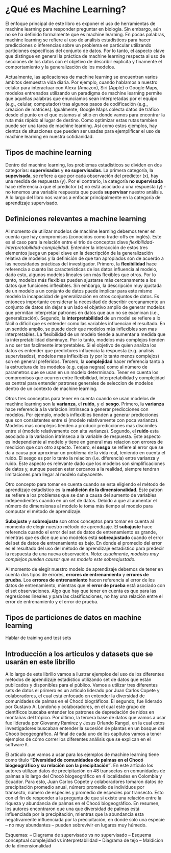 # ¿Qué es Machine Learning?

El enfoque principal de este libro es exponer el uso de herramientas de machine learning para responder preguntar en biología. Sin embargo, aún no se ha definido formalmente que es machine learning. En pocas palabras, machine learning se refiere al uso de análisis estadísticos para hacer predicciones o inferencias sobre un problema en particular utilizando particiones específicas del conjunto de datos. Por lo tanto, el aspecto clave que distingue en general la práctica de machine learning respecta al uso de secciones de los datos con el objetivo de describir explícita y finamente el comportamiento y la generalización de los modelos.

Actualmente, las aplicaciones de machine learning se encuentran varios ámbitos demuestra vida diaria. Por ejemplo, cuando hablamos a nuestro celular para interactuar con Alexa (Amazon), Siri (Apple) o Google Maps, modelos entrenados utilizando un paradigma de machine learning permite que aquellas palabras que enunciamos sean interpretadas por el equipo (e.g., celular, computador) tras algunos pasos de codificación (e.g., creacion de matrices). Igualmente, Google Maps colecta datos de tráfico desde el punto en el que estamos al sitio en donde vamos para encontrar la ruta más rápido al lugar de destino. Como optimizar estas rutas tambien puede ser una tarea de machine learning. Así como estos ejemplos, hay cientos de situaciones que pueden ser usadas para ejemplificar el uso de machine learning en nuestra cotidianidad.

## Tipos de machine learning

Dentro del machine learning, los problemas estadísticos se dividen en dos categorías: **supervisadas** y **no supervisadas**. La primera categoría, la **supevisada**, se refiere a que por cada observación del predictor (x), hay una medida de respuesta (y). Por el contrario, la categoría **no supervisada** hace referencia a que el predictor (x) no está asociado a una respuesta (y) - no tenemos una variable respuesta que pueda **supervisar** nuestro análisis. A lo largo del libro nos vamos a enfocar principalmente en la categoría de aprendizaje supervisado. 

## Definiciones relevantes a machine learning

Al momento de utilizar modelos de machine learning debemos tener en cuenta que hay compromisos (conocidos como trade-offs en inglés). Este es el caso para la relación entre el trío de conceptos clave *flexibilidad*-*interpretabilidad*-*complejidad*. Entender la interacción de estos tres elementos juega un papel clave en la descripción de la generalización relativa de modelos y la definición de que tan apropiados son de acuerdo a las necesidades prácticas del investigador.  Primero, la **flexibilidad** hace referencia a cuanto las características de los datos influencia al modelo, dado esto, algunos modelos lineales son más flexibles que otros. Por lo tanto, modelos más flexibles pueden ajustarse más cercanamente a los datos que funciones inflexibles. Sin embargo, la descripción muy ajustada de un modelo a un conjunto de datos puede implicar para este mismo modelo la incapacidad de generalización en otros conjuntos de datos. Es entonces importante considerar la necesidad de describir cercanamente un conjunto de datos sin dejar a un lado el objetivo amplio de generar modelos que permitan interpretar patrones en datos que aun no se examinan (i.e., generalización). Segundo, la **interpretabilidad** de un model se refiere a lo fácil o difícil que es entender como las variables influencian el resultado. En un sentido amplio, se puede decir que modelos más inflexibles son mas interpretables. La flexibilidad de un modelo tiende a aumentar a medida que la interpretabilidad disminuye. Por lo tanto, modelos más complejos tienden a no ser tan facilmente interpretables. Si el objetivo de quien analiza los datos es entender que predictores influencia la respuesta (e.g. analisis supervisados), modelos mas inflexibles (y por lo tanto menos complejos) son en general preferidos. Tercero, la **complejidad** hacer referencia tanto a la estructura de los modelos (e.g. cajas negras) como al número de parametros que se usan en un modelo determinado. Tener en cuenta los compromisos que ocurren entre flexibilidad, interpretabilidad y complejidad es central para entender patrones generales de seleccion de modelos dentro de un contexto de machine learning.

Otros tres conceptos para tener en cuenta cuando se usan modelos de machine learning son la **varianza**, el **ruido**, y el **sesgo**. Primero, la **varianza** hace referencia a la variacion intrinseca a generar predicciones con modelos. Por ejemplo, models inflexibles tienden a generar predicciones que son consistentes entre si (modelo relativamente con poca varianza). Modelos mas complejos tienden a producir predicciones mas discimiles entre si (modelo relativamente con alta varianza). Segundo, el **ruido** esta asociado a la variacion intrinseca a la variable de respuesta. Este aspecto es independiente al modelo y tiene en general mas relacion con errores de medicion que con otro aspecto. Tercero, el **sesgo** se refiere al error que se da a causa por aproximar un problema de la vida real, teniendo en cuenta el ruido. El sesgo es por lo tanto la relacion (i.e. diferencia) entre varianza y ruido. Este aspecto es relevante dado que los modelos son simplificaciones de datos y, aunque pueden estar cercanos a la realidad, siempre tendran limitaciones para llegar al modelo subyacente. 

Otro concepto para tomar en cuenta cuando se esta eligiendo el método de aprendizaje estadístico es la **maldición de la dimensionalidad**. Este patron se refiere a los problemas que se dan a causa del aumento de variables independientes cuando en un set de datos. Debido a que al aumentar el número de dimensionas al modelo le toma más tiempo al modelo para computar el método de aprendizaje.

**Subajuste** y **sobreajuste** son otros conceptos para tomar en cuenta al momento de elegir nuestro método de aprendizaje. El **subajuste** hace referencia cuando el error del set de datos de entrenamiento es grande, mientras que es dice que uno modelos está **sobreajustado** cuando el error del set de datos de entrenamiento es bajo. En donde el promedio del error es el resultado del uso del método de aprendizaje estadístico para predecir la respuesta de una nueva observación. *Nota: usualmente, modelos muy complejos pueden causar que es modelo este sobreajustado.* 

Al momento de elegir nuestro modelo de aprendizaje debemos de tener en cuenta dos tipos de errores, **errores de entrenamiento** y **errores de prueba**. Los **errores de entrenamiento** hacen referencia al error de los datos de entrenamiento, mientras que el **error de prueba** está asociado con el set observaciones. Algo que hay que tener en cuenta es que para las regresiones lineales y para las clasificaciones, no hay una relación entre el error de entrenamiento y el error de prueba.

## Tipos de particiones de datos en machine learning

Hablar de training and test sets


## Introducción a los artículos y datasets que se usarán en este librillo

A lo largo de este librillo vamos a ilustrar ejemplos del uso de los diferentes métodos de aprendizaje estadístico utilizando set de datos que están publicados y disponibles para el público. Vamos a utilizar tres diferentes sets de datos el primero es un artículo liderado por Juan Carlos Copete y colaboradores, el cual está enfocado en entender la diversidad de comunidades de palmas en el Chocó biográficos. El segundo, fue liderado por Gustavo A. Londoño y colaboradores, en el cual este grupo de científicos buscaba entender los patrones de depredación de nidos en montañas del trópico. Por último, la tercera base de datos que vamos a usar fue liderada por Giovanny Ramirez y Jesus Orlando Rangel, en la cual estos investigadores buscaban entender la sucesión de plantas en un bosque del Chocó beogeográfico. Al final de cada uno de los capítulos vamos a tener ejemplos de cómo correr los diferentes análisis que se explican en el software `R`.

El artículo que vamos a usar para los ejemplos de machine learning tiene como título **“Diversidad de comunidades de palmas en el Chocó biogeográfico y su relación con la precipitación”**. En este artículo los autores utilizan datos de precipitación en 48 transectos en comunidades de palmas a lo largo del Chocó biogeográfico en 4 localidades en Colombia y Ecuador. Para esto, Juan Carlos Copete y colaboradores tomaron datos de precipitación promedio anual, número promedio de individuos por transecto, número de especies y promedio de especies por transecto. Esto con el fin de responder a la pregunta de que si existe una relación entre la riqueza y abundancia de palmas en el Chocó biogeográfico. En resumen, los autores encontraron que una que diversidad de palmas está influenciada por la precipitación, mientras que la abundancia esta negativamente influenciada por la precipitación, en donde solo una especie – no muy abundantes – pueden sobrevivir en lugares muy húmedo.



Esquemas:
-- Diagrama de supervisado vs no supervisado
-- Esquema conceptual complejidad vs interpretabilidad
-- Diagrama de tejo
-- Maldicion de la dimensionalidad
